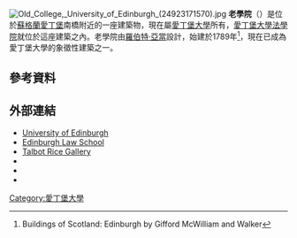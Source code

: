 [[Image:Old_College,_University_of_Edinburgh_(24923171570).jpg|thumb]]
'''老學院'''（{{lang-en|Old College}}）是位於[[蘇格蘭|蘇格蘭]][[愛丁堡|愛丁堡]]南橋附近的一座建築物，現在屬[[愛丁堡大學|愛丁堡大學]]所有，[[愛丁堡大學法學院|愛丁堡大學法學院]]就位於這座建築之內。老學院由[[羅伯特·亞當|羅伯特·亞當]]設計，始建於1789年<ref>Buildings of Scotland: Edinburgh by Gifford McWilliam and Walker</ref>，現在已成為愛丁堡大學的象徵性建築之一。

==參考資料==
{{reflist}}
== 外部連結 ==
* [http://www.ed.ac.uk/ University of Edinburgh] {{Wayback|url=http://www.ed.ac.uk/ |date=20051004012828 }}
* [http://www.law.ed.ac.uk/ Edinburgh Law School] {{Wayback|url=http://www.law.ed.ac.uk/ |date=20121020001355 }}
* [http://www.trg.ed.ac.uk/ Talbot Rice Gallery] {{Wayback|url=http://www.trg.ed.ac.uk/ |date=20210507042404 }}
*{{Cite web | last =  | first =  | title = Old College, Robert Adam, Photos, Old College Edinburgh, Edinburgh University Building | url = http://www.edinburgharchitecture.co.uk/old_college.htm | publisher =  | date =  | accessdate = 18 March 2012 | archive-date = 2013-07-21 | archive-url = https://web.archive.org/web/20130721092055/http://www.edinburgharchitecture.co.uk/old_college.htm | dead-url = no }}
*{{Cite web | last =  | first =  | title = Site Record for Edinburgh, South Bridge, University Of Edinburgh, Old College Old Quadrangle; Law Faculty; Faculty Of Law; Department Of Criminology; Edinburgh University; Playfair Library Hall Details | url = http://canmore.rcahms.gov.uk/en/site/52400/details/edinburgh+south+bridge+university+of+edinburgh+old+college/ | publisher =  | date =  | accessdate = 18 March 2012 | archive-date = 2009-07-24 | archive-url = https://web.archive.org/web/20090724080804/http://canmore.rcahms.gov.uk/en/site/52400/details/edinburgh+south+bridge+university+of+edinburgh+old+college/ | dead-url = no }}
*{{Cite web| last =| first =| title =Tour of Old College, Edinburgh Law School| url =http://www.law.ed.ac.uk/tour/| publisher =| date =| accessdate =18 March 2012| deadurl =yes| archiveurl =https://web.archive.org/web/20120512040108/http://www.law.ed.ac.uk/tour/| archivedate =2012年5月12日}}

{{coord|55|56|50.6|N|3|11|13.9|W|type:landmark|display=title}}
[[Category:愛丁堡大學|Category:愛丁堡大學]]